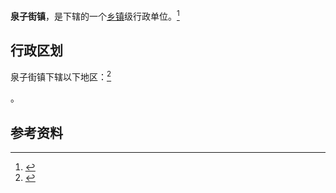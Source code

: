 {{中国乡级行政区|65/23/27/102/000}}

'''泉子街镇'''，是{{PRC admin/fullname|65/23/27/102/000|3}}下辖的一个[[乡镇|乡镇]]级行政单位。<ref>{{PRC admin/ref sgc|{{PRC admin/parent|65/23/27/102/000}}}}</ref>

== 行政区划 ==

泉子街镇下辖以下地区：<ref>{{PRC admin/ref sgc|65/23/27/102/000}}</ref>

{{PRC admin/children|65/23/27/102/000}}。

== 参考资料 ==

{{reflist}}

{{行政区划小作品}}
{{PRC admin/navcat|65/23/27/102/000}}
